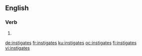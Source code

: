 ==English==

===Verb===
{{head|en|verb form}}

# {{en-third-person singular of|instigate}}

[[de:instigates]]
[[fr:instigates]]
[[ku:instigates]]
[[oc:instigates]]
[[fi:instigates]]
[[vi:instigates]]